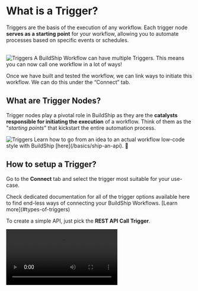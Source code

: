 

# What is a Trigger?

Triggers are the basis of the execution of any workflow. Each trigger node **serves as a starting point** for your workflow, allowing you to automate processes based on specific events or schedules.

<br />
<Image src={triggers1} alt='Triggers' width={1200} priority={true} />

<Callout>
A BuildShip Workflow can have multiple Triggers. This means you can now call one workflow in a lot of ways!
</Callout>

Once we have built and tested the workflow, we can link ways to initiate this workflow. We can do this under the “Connect” tab.

## What are Trigger Nodes?

Trigger nodes play a pivotal role in BuildShip as they are the **catalysts responsible for initiating the execution** of
a workflow. Think of them as the "_starting points_" that kickstart the entire automation process.

  <Image src={triggers2} alt='Triggers' width={1200} />


<Callout type='info' emoji='💡'>
  Learn how to go from an idea to an actual workflow low-code style with BuildShip [here](/basics/ship-an-api). 🚀
</Callout>


## How to setup a Trigger?

Go to the **Connect** tab and select the trigger most suitable for your use-case. 

<Callout type='info'>
Check dedicated documentation for all of the trigger options available here to find end-less ways of connecting your BuildShip Workflows. [Learn more](#types-of-triggers)
</Callout>

To create a simple API, just pick the **REST API Call Trigger**.


<Video src='/assets/connecting-triggers.mp4' />

- Fill out the required inputs in the **Setup** section.
- Hit **Connect**.
- Once your trigger has successfully been connected, you'll be able to access additional settings to configure your workflow inputs and outputs.

<Callout type='info'>
BuildShip Workflows now let you build without the hassle of connecting a trigger first! Build your logic in your playground end to end. Set up ways to trigger your flows whenever you are ready! [Learn more](/workflows)
</Callout>

## Workflow Inputs Schema set up

The **Workflow inputs schema** option lists all of your workflow inputs (required/optional). The Inputs for your workflow have already been defined in the **Workflow Inputs**. 

<Callout type='info'>
We can also dynamically set workflow outputs based on your trigger data using the Get Data feature. [Learn more](#get-data)
</Callout>

Click on the `(x)` icon to open the context menu. The `Trigger Data` object is the output values returned by the trigger you've added. 
Each trigger returns a different set of outputs, for example: **REST API Call Trigger** returns **Query**, **Headers**, and **Body** for each incoming request.
<br />
<Image src={triggerInputSchema} width={1200} alt='Trigger input schema' />

<Callout type='info'>
To access any of the values we can use the *dot annotation*. For example, we wish to access the value for the `prompt` from the **query parameters** of the request. We can select the prompt object from the context menu and use the dot annotation to access the prompt value.
</Callout>

## Workflow Output set up

The **Workflow output** section let's you define the format and values of the response your workflow will return. The Outputs for your workflow have already been defined in the [Output Node](/core-nodes/output-node) in your workflow.

This section let's you access the `Flow Output` object which contains the workflow outputs, if applicable for the selected trigger.
<br />
<Image src={triggerOutputSchema} width={1200} alt='Trigger output schema' />

## Get Data

Imagine you have a trigger set up, but you're not sure what the incoming request looks like to map it to the inputs in your workflow. To make things easier, we can make use of the Get Data feature in the post-setup preview screen.

The **Get Data feature let's you fetch the latest request** to the set up endpoint and **define your Workflow Input Schema based on the request**.

### How to use Get Data?

- Make sure to **Connect** your Trigger
- The trigger supports the Get Data feature if you see it on the preview tab after the trigger has been connected.
- If its an **integration-based trigger**, like the **Stripe**, **Lemon Squeezy**, **Supabase**, etc. we can either go to the **respective developer dashboard to send a dummy webhook request** (if supported), or trigger the event which calls this webhook.

<Callout>
**For example**, if the Supabase trigger is set to listen to the `create`, and `update` events, we can manipulate the table data to cause an update event to trigger our webhook.
</Callout>

- In case of an **API-based trigger**, just copy over the endpoint in the to your front-end client or API Testing Platform like Postman, or Hoppscotch. Send a request to the given endpoint.

<Image src={triggerGetDataRequest} alt="trigger get data request" width={1200} />
<Callout type='info'>
The Get Data fetches the last request sent to the endpoint. You can **run this anytime you have a request previously sent to the endpoint**, and isn't required to be in real-time.
</Callout>

Once a request is found delivered to the endpoint, you'll be **displayed a tree structure of the properties received** in the request. **Select the required inputs for your workflow and click on “Add inputs to schema”**. This would automatically add the selected properties as inputs to your workflow auto-mapped.

<br />
<Image src={triggerGetData} alt="trigger get data" width={1200} />


## Supported Triggers

Below you'll find detailed explaination and examples of our most popular Triggers types:


### Rest API Triggers

<Cards num={2}>
  <Card image arrow title='Rest API Call' href='/trigger-nodes/rest-api'>
    <>![Rest API Call Trigger](/nodes/rest-api-1.png)</>
  </Card>
  <Card image arrow title='Firebase Auth Request Trigger' href='/trigger-nodes/firebase-auth'>
    <>![Firebase Auth Request Trigger](/assets/fb-auth-2.png)</>
  </Card>
  <Card image arrow title='Rest API File Upload Trigger' href='/trigger-nodes/file-upload'>
    <>![Rest API File Upload Trigger](/assets/file-upload-1.png)</>
  </Card>
  <Card image arrow title='Rest API File Upload (Auth) Trigger' href='/trigger-nodes/firebase-file-upload'>
    <>![Rest API File Upload (Auth) Trigger](/assets/firebase-file-upload-1.png)</>
  </Card>
</Cards>

### Scheduled Triggers
<Cards num={2}>
  <Card image arrow title='Scheduled Cron' href='/trigger-nodes/scheduled-cron'>
    <>![Scheduled Cron Trigger](/nodes/cron-1.png)</>
  </Card>
  <Card image arrow title='Scheduled Interval' href='/trigger-nodes/scheduled-interval'>
    <>![Scheduled Interval Trigger](/nodes/interval-1.png)</>
  </Card>
</Cards>

### Database Triggers

<Cards num={2}>
  <Card image arrow title='Rowy Trigger' href='/trigger-nodes/rowy-trigger'>
    <>![Rowy Trigger](/assets/rowy-trigger-1.png)</>
  </Card>
  <Card image arrow title='Supabase Trigger' href='/trigger-nodes/supabase-trigger'>
    <>![Supabase Trigger](/assets/supaTrigger2.png)</>
  </Card>
  <Card image arrow title='MongoDB Trigger' href='/trigger-nodes/mongodb-trigger'>
    <>![MongoDB Trigger](/assets/mongo-1.png)</>
  </Card>
</Cards>

### Payment Triggers

<Cards num={2}>
  <Card image arrow title='Stripe Trigger' href='/triggers-payments/stripe'>
    <>![Stripe Trigger](/assets/stripe-trigger.png)</>
  </Card>
  <Card image arrow title='Lemon Squeezy Trigger' href='/trigger-nodes/lemon-squeezy'>
    <>![Lemon Squeezy Trigger](/assets/lemon-og.png)</>
  </Card>
  <Card image arrow title='RevenueCat Trigger' href='/trigger-nodes/revenue-cat'>
    <>![RevenueCat Trigger](/assets/revenuecat-og.png)</>
  </Card>
</Cards>

### Bot Triggers

<Cards num={2}>
  <Card image arrow title='Chatbot Bot Widget' href='/triggers-bots/chatbot'>
    <>![Chatbot Bot](/assets/chatbot-og.png)</>
  </Card>
  <Card image arrow title='Telegram Bot' href='/trigger-nodes/telegram-bot'>
    <>![Telegram Bot](/nodes/telegram-bot.png)</>
  </Card>
  <Card image arrow title='WhatsApp Bot' href='/trigger-nodes/whatsapp-bot'>
    <>![WhatsApp Bot](/nodes/whatsapp-bot.png)</>
  </Card>
</Cards>


### Integration Triggers
<Cards num={2}>
  <Card image arrow title='BuildShip Trigger' href='/trigger-nodes/buildship-trigger'>
    <>![BuildShip Trigger](/assets/bs-trigger-4.png)</>
  </Card>
  <Card image arrow title='Email Trigger' href='/trigger-nodes/email-trigger'>
    <>![Email Trigger](/nodes/email-1.png)</>
  </Card>
  <Card image arrow title='GitHub Trigger' href='/trigger-nodes/github-trigger'>
    <>![GitHub Trigger](/assets/github-trigger-og.png)</>
  </Card>
  <Card image arrow title='Notion Trigger' href='/triggers-integrations/notion-trigger'>
    <>![Notion Trigger](/assets/notion-og.png)</>
  </Card>
  <Card image arrow title='Webflow Trigger' href='/triggers-integrations/webflow-trigger'>
    <>![Webflow Trigger](/integrations/webflow/webflow-og.png)</>
  </Card>
  <Card image arrow title='YouTube Trigger' href='/trigger-nodes/youtube-trigger'>
    <>![YouTube Trigger](/assets/yt-trigger-og.png)</>
  </Card>
  <Card image arrow title='FlutterFlow Trigger' href='/triggers-integrations/flutterflow-triggers'>
    <>![FlutterFlow Trigger](/integrations/flutterflow/flutterflow.png)</>
  </Card>
</Cards>
